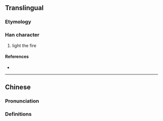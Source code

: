 {{character info}}
==Translingual==

===Etymology===
{{Han compound|火|尊|c1=s|t1=fire|c2=p|ls=psc}}

===Han character===
{{Han char|rn=86|rad=火|as=12|sn=16|four=98846|canj=FTWI|ids=⿰火尊}}

# light the fire

====References====
* {{Han ref|kx=0682.130|dkj=19401|hdz=32235.050|uh=71C7|ud=29127|bh=EA51|bd=59985}}

----

==Chinese==
{{zh-forms}}

===Pronunciation===
{{zh-pron
|m=jùn
|c=zeon3
|mc=
|oc=
|ma=
|cat=
}}

===Definitions===
{{zh-see|焌|a|to [[light]]; to [[ignite]]}}